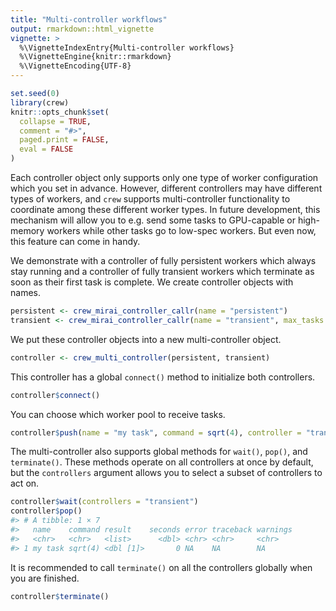 ```yaml
---
title: "Multi-controller workflows"
output: rmarkdown::html_vignette
vignette: >
  %\VignetteIndexEntry{Multi-controller workflows}
  %\VignetteEngine{knitr::rmarkdown}
  %\VignetteEncoding{UTF-8}
---
```


```r
set.seed(0)
library(crew)
knitr::opts_chunk$set(
  collapse = TRUE,
  comment = "#>",
  paged.print = FALSE,
  eval = FALSE
)
```

Each controller object only supports only one type of worker configuration which you set in advance. However, different controllers may have different types of workers, and `crew` supports multi-controller functionality to coordinate among these different worker types. In future development, this mechanism will allow you to e.g. send some tasks to GPU-capable or high-memory workers while other tasks go to low-spec workers. But even now, this feature can come in handy.

We demonstrate with a controller of fully persistent workers which always stay running and a controller of fully transient workers which terminate as soon as their first task is complete. We create controller objects with names.

```r
persistent <- crew_mirai_controller_callr(name = "persistent")
transient <- crew_mirai_controller_callr(name = "transient", max_tasks = 1L)
```

We put these controller objects into a new multi-controller object.

```r
controller <- crew_multi_controller(persistent, transient)
```

This controller has a global `connect()` method to initialize both controllers.

```r
controller$connect()
```

You can choose which worker pool to receive tasks.

```r
controller$push(name = "my task", command = sqrt(4), controller = "transient")
```

The multi-controller also supports global methods for `wait()`, `pop()`, and `terminate()`. These methods operate on all controllers at once by default, but the `controllers` argument allows you to select a subset of controllers to act on.

```r
controller$wait(controllers = "transient")
controller$pop()
#> # A tibble: 1 × 7
#>   name    command result    seconds error traceback warnings
#>   <chr>   <chr>   <list>      <dbl> <chr> <chr>     <chr>
#> 1 my task sqrt(4) <dbl [1]>       0 NA    NA        NA
```

It is recommended to call `terminate()` on all the controllers globally when you are finished.

```r
controller$terminate()
```
